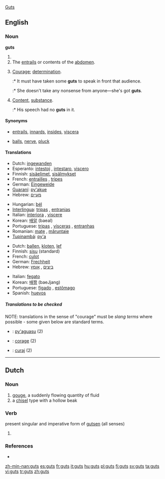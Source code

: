 [[#English|Guts]]
==English==
{{wikipedia}}

===Noun===
'''guts'''

# {{plural of|[[gut]]}}
# The [[entrails]] or contents of the [[abdomen]].
# {{slang}} [[courage|Courage]]; [[determination]].
#:* It must have taken some '''guts''' to speak in front that audience.
#:* She doesn't take any nonsense from anyone&mdash;she's got '''guts'''.
# {{slang}} [[content|Content]], [[substance]].
#:* His speech had no '''guts''' in it.

====Synonyms====
* {{italbrac-colon|entrails}} [[entrails]], [[innards]], [[insides]], [[viscera]]
* {{italbrac-colon|courage}} [[balls]], [[nerve]], [[pluck]]

====Translations====
{{trans-top|entrails}}
* Dutch: [[ingewanden]] {{n|p}}
* Esperanto: [[intestoj]] {{p}}, [[intestaro]], [[viscero]]
* Finnish: [[sisäelimet]], [[sisälmykset]]
* French: [[entrailles]] {{f|p}}, [[tripes#French|tripes]] {{f|p}}
* German: [[Eingeweide]] {{n|p}}
* [[Guaraní]]: [[py'akue]]
* Hebrew: [[מעיים]] {{m|p}}
{{trans-mid}}
* Hungarian: [[bél]]
* [[Interlingua]]: [[tripas]] {{f|p}}, [[entranias]] {{f|p}}
* Italian: [[interiora]] {{f|p}}, [[viscere]] {{f|p}}
* Korean: [[배알]] (baeal)
* Portuguese: [[tripas]] {{f|p}}, [[vísceras]] {{f|p}}, [[entranhas]] {{f|p}}
* Romanian: [[maţe]] {{n|p}}, [[măruntaie]] {{m|p}}
* [[Tupinambá]]: [[py'a]]
{{trans-bottom}}

<!--Note: The translations in this table should be SLANG TERMS, where these exist-->
{{trans-top|courage (slang)}}
* Dutch: [[ballen]], [[kloten]], [[lef]] {{n}}
* Finnish: [[sisu]] (standard)
* French: [[culot]]
* German: [[Frechheit]]
* Hebrew: [[ביצים]] {{m|p}}, [[אומץ]] {{m}}
{{trans-mid}}
* Italian: [[fegato]] {{m}}
* Korean: [[배짱]] (baeJjang)
* Portuguese: [[fígado]] {{m}}, [[estômago]] {{m}}
* Spanish: [[huevos]] {{m|p}}
{{trans-bottom}}

=====Translations to be checked=====
<!--Remove this section once all of the translations below have been moved into the tables above.-->
{{checktrans-top}}
NOTE: translations in the sense of "courage" must be ''slang terms'' where possible - some given below are standard terms.

* {{ttbc|Guarani}}: [[py'aguasu]] (2)
* {{ttbc|Interlingua}}: [[corage]] (2)
* {{ttbc|Romanian}}: [[curaj]] (2)
{{trans-bottom}}

----

==Dutch==

===Noun===
{{nl-noun}} {{f/m}}

# [[gouge]], a suddenly flowing quantity of fluid
# a [[chisel]] type with a hollow beak

===Verb===
present singular and imperative form of [[gutsen]] (all senses)

# {{defn|Dutch}}

===References===
* {{R:Koenen}}

[[zh-min-nan:guts]]
[[es:guts]]
[[fr:guts]]
[[it:guts]]
[[hu:guts]]
[[pl:guts]]
[[fi:guts]]
[[sv:guts]]
[[ta:guts]]
[[vi:guts]]
[[tr:guts]]
[[zh:guts]]